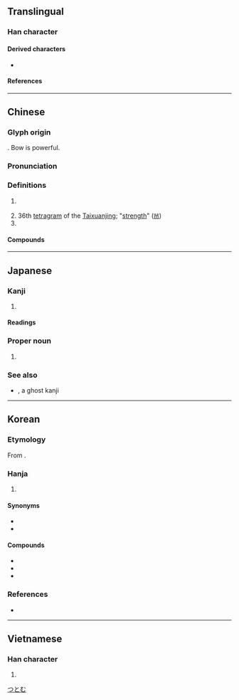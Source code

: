 {{also|强|強|疆}}
{{character info}}
==Translingual==

===Han character===
{{Han char|rn=57|rad=弓|as=13|sn=16|four=11216|canj=NMWM|ids=⿰弓畺}}

====Derived characters====
* {{l|mul|[[疆]], [[䕬]], [[𠣀]], [[𠣃]], [[𡾪]], [[𦇤]], [[𧖑]], [[𧟂]], [[𨯞]], [[𫕘]]}}

====References====
{{Han ref|kx=0361.060|dkj=09872|dj=0679.050|hdz=21003.010|uh=5F4A}}

----

==Chinese==
{{zh-forms|s=强}}

===Glyph origin===
{{Han etym}}
{{Han compound|弓|畺|c1=s|c2=p|t1=bow|ls=psc}}.
Bow is powerful.

===Pronunciation===
{{zh-pron
|m=qiáng
|m-s=
|c=koeng4
|c-t=
|g=
|h=pfs=khiòng
|j=
|mb=
|md=giòng
|mn=xm,qz:kiûⁿ/xm,qz,tw:kiông/zz:kiâng
|mn_note=kiûⁿ - vernacular; kiông/kiâng - literary
|mn-t=kiang5/kiang3/gion5/giên5
|mn-t_note=kiang3 - "clever", "good at"; gion5 - "superior; better" (giên5 - Chaozhou)
|w=3jjian
|x=
|mc=1
|oc=n,1
|ma=y
|cat=a,v,adv,n,pn
}}

===Definitions===
{{zh-hanzi}}

# {{lb|zh|archaic}} {{zh-alt-form|強}}
# 36th [[tetragram]] of the [[Taixuanjing]]; "[[strength]]" ([[𝌩]])
# {{surname|zh}}

====Compounds====
{{zh-der|彊梁|彊弩之末|不避彊禦|彊幹弱枝|博聞彊記|博聞彊志|彊記博聞|彊本弱末|彊本|彊志|不畏彊禦|富彊|彊禦|彊本節用|丁彊|禺彊|相倚為彊|按彊助弱}}

----

==Japanese==

===Kanji===
{{ja-kanji|grade=|rs=弓13}}

# {{alt form|ja|強}} {{gloss|[[strong]]}}

====Readings====
{{ja-readings
|goon=ごう<がう
|kanon=きょう<きやう
|kun=つよ-い, つよ-し, し.い-る
|nanori=あき, つとむ, つよし, ひさし
}}

===Proper noun===
{{ja-pos|つとむ|proper}}

# {{given name|ja|male}}

===See also===
*{{l|ja|彁}}, a ghost kanji

[[Category:Japanese male given names|つとむ]]

----

==Korean==

===Etymology===
From {{der|ko|ltc|-}} {{ltc-l|彊|id=1+2}}.

===Hanja===
{{ko-hanja-search}}
{{ko-hanja|굳세다|굳셀|강}}

# {{lb|ko|literary}} {{hanja form of|강|to be [[strong]]}}

====Synonyms====
* {{l|ko|強|tr={{m|ko|강}}}}
* {{l|ko|勍|tr={{m|ko|경}}}}

====Compounds====
{{der-top3|Compounds}}
* {{ko-l|강구|彊求}}
* {{ko-l|강기|彊記}}
* {{ko-l|강어|彊禦}}
{{der-bottom}}

===References===
* {{R:hanjadoc|3208}}

----

==Vietnamese==

===Han character===
{{vi-readings|reading=cương, cường|rs=弓13}}

# {{rfdef|vi|sort=弓13}}